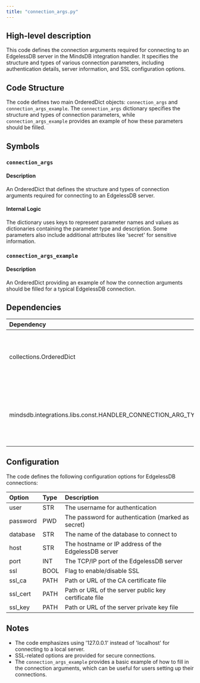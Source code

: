 ```yaml
---
title: "connection_args.py"
---
```


## High-level description
This code defines the connection arguments required for connecting to an EdgelessDB server in the MindsDB integration handler. It specifies the structure and types of various connection parameters, including authentication details, server information, and SSL configuration options.

## Code Structure
The code defines two main OrderedDict objects: `connection_args` and `connection_args_example`. The `connection_args` dictionary specifies the structure and types of connection parameters, while `connection_args_example` provides an example of how these parameters should be filled.

## Symbols

### `connection_args`
#### Description
An OrderedDict that defines the structure and types of connection arguments required for connecting to an EdgelessDB server.

#### Internal Logic
The dictionary uses keys to represent parameter names and values as dictionaries containing the parameter type and description. Some parameters also include additional attributes like 'secret' for sensitive information.

### `connection_args_example`
#### Description
An OrderedDict providing an example of how the connection arguments should be filled for a typical EdgelessDB connection.

## Dependencies
| Dependency | Purpose |
|:-----------|:--------|
| collections.OrderedDict | Used to create ordered dictionaries for storing connection arguments |
| mindsdb.integrations.libs.const.HANDLER_CONNECTION_ARG_TYPE | Imported as ARG_TYPE, used to specify the types of connection arguments |

## Configuration
The code defines the following configuration options for EdgelessDB connections:

| Option | Type | Description |
|:-------|:-----|:------------|
| user | STR | The username for authentication |
| password | PWD | The password for authentication (marked as secret) |
| database | STR | The name of the database to connect to |
| host | STR | The hostname or IP address of the EdgelessDB server |
| port | INT | The TCP/IP port of the EdgelessDB server |
| ssl | BOOL | Flag to enable/disable SSL |
| ssl_ca | PATH | Path or URL of the CA certificate file |
| ssl_cert | PATH | Path or URL of the server public key certificate file |
| ssl_key | PATH | Path or URL of the server private key file |

## Notes
- The code emphasizes using '127.0.0.1' instead of 'localhost' for connecting to a local server.
- SSL-related options are provided for secure connections.
- The `connection_args_example` provides a basic example of how to fill in the connection arguments, which can be useful for users setting up their connections.